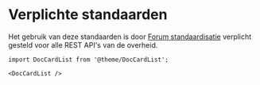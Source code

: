 # Verplichte standaarden

Het gebruik van deze standaarden is door [Forum standaardisatie](https://www.forumstandaardisatie.nl) verplicht gesteld voor alle REST API's van de overheid.

```mdx-code-block
import DocCardList from '@theme/DocCardList';

<DocCardList />
```